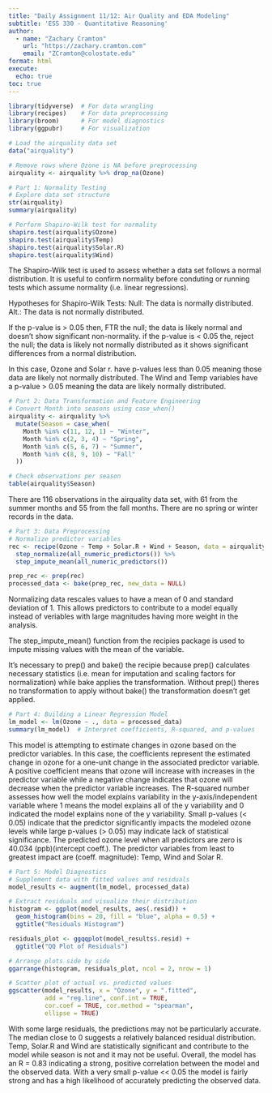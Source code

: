 ```yaml
---
title: "Daily Assignment 11/12: Air Quality and EDA Modeling"
subtitle: 'ESS 330 - Quantitative Reasoning'
author:
  - name: "Zachary Cramton"
    url: "https://zachary.cramton.com"
    email: "ZCramton@colostate.edu"
format: html
execute:
  echo: true
toc: true
---
```


```r
library(tidyverse)  # For data wrangling
library(recipes)    # For data preprocessing
library(broom)      # For model diagnostics
library(ggpubr)     # For visualization

# Load the airquality data set
data("airquality")

# Remove rows where Ozone is NA before preprocessing
airquality <- airquality %>% drop_na(Ozone)
```

```r
# Part 1: Normality Testing
# Explore data set structure
str(airquality)
summary(airquality)

# Perform Shapiro-Wilk test for normality
shapiro.test(airquality$Ozone)
shapiro.test(airquality$Temp)
shapiro.test(airquality$Solar.R)
shapiro.test(airquality$Wind)
```
The Shapiro-Wilk test is used to assess whether a data set follows a normal distribution. It is useful to confirm normality before conduting or running tests which assume normality (i.e. linear regressions).

Hypotheses for Shapiro-Wilk Tests:
Null: The data is normally distributed.
Alt.: The data is not normally distributed.

If the p-value is > 0.05 then, FTR the null; the data is likely normal and doesn't show significant non-normality. if the p-value is < 0.05 the, reject the null; the data is likely not normally distributed as it shows significant differences from a normal distribution.

In this case, Ozone and Solar r. have p-values less than 0.05 meaning those data are likely not normally distributed. The Wind and Temp variables have a p-value > 0.05 meaning the data are likely normally distributed.

```r
# Part 2: Data Transformation and Feature Engineering
# Convert Month into seasons using case_when()
airquality <- airquality %>%
  mutate(Season = case_when(
    Month %in% c(11, 12, 1) ~ "Winter",
    Month %in% c(2, 3, 4) ~ "Spring",
    Month %in% c(5, 6, 7) ~ "Summer",
    Month %in% c(8, 9, 10) ~ "Fall"
  ))

# Check observations per season
table(airquality$Season)
```
There are 116 observations in the airquality data set, with 61 from the summer months and 55 from the fall months. There are no spring or winter records in the data.
```r
# Part 3: Data Preprocessing
# Normalize predictor variables
rec <- recipe(Ozone ~ Temp + Solar.R + Wind + Season, data = airquality) %>%
  step_normalize(all_numeric_predictors()) %>%
  step_impute_mean(all_numeric_predictors())

prep_rec <- prep(rec)
processed_data <- bake(prep_rec, new_data = NULL)
```
Normalizing data rescales values to have a mean of 0 and standard deviation of 1. This allows predictors to contribute to a model equally instead of veriables with large magnitudes having more weight in the analysis.

The step_impute_mean() function from the recipies package is used to impute missing values with the mean of the variable.

It's necessary to prep() and bake() the recipie because prep() calculates necessary statistics (i.e. mean for imputation and scaling factors for normalization) while bake applies the transformation. Without prep() theres no transformation to apply without bake() the transformation doesn't get applied.
```r
# Part 4: Building a Linear Regression Model
lm_model <- lm(Ozone ~ ., data = processed_data)
summary(lm_model)  # Interpret coefficients, R-squared, and p-values
```
This model is attempting to estimate changes in ozone based on the predictor variables. In this case, the coefficients represent the estimated change in ozone for a one-unit change in the associated predictor variable. A positive coefficient means that ozone will increase with increases in the predictor variable while a negative change indicates that ozone will decrease when the predictor variable increases. The R-squared number assesses how well the model explains variability in the y-axis/independent variable where 1 means  the model explains all of the y variability and 0 indicated the model explains none of the y variability. Small p-values (< 0.05) indicate that the predictor significantly impacts the modeled ozone levels while large p-values (> 0.05) may indicate lack of statistical significance. The predicted ozone level when all predictors are zero is 40.034 (ppb)(intercept coeff.). The predictor variables from least to greatest impact are (coeff. magnitude): Temp, Wind and Solar R. 

```r
# Part 5: Model Diagnostics
# Supplement data with fitted values and residuals
model_results <- augment(lm_model, processed_data)

# Extract residuals and visualize their distribution
histogram <- ggplot(model_results, aes(.resid)) +
  geom_histogram(bins = 20, fill = "blue", alpha = 0.5) +
  ggtitle("Residuals Histogram")

residuals_plot <- ggqqplot(model_results$.resid) +
  ggtitle("QQ Plot of Residuals")

# Arrange plots side by side
ggarrange(histogram, residuals_plot, ncol = 2, nrow = 1)

# Scatter plot of actual vs. predicted values
ggscatter(model_results, x = "Ozone", y = ".fitted",
          add = "reg.line", conf.int = TRUE,
          cor.coef = TRUE, cor.method = "spearman",
          ellipse = TRUE)

```
With some large residuals, the predictions may not be particularly accurate. The median close to 0 suggests a relatively balanced residual distribution. Temp, Solar.R and Wind are statistically significant and contribute to the model while season is not and it may not be useful. Overall, the model has an R = 0.83 indicating a strong, positive correlation between the model and the observed data. With a very small p-value << 0.05 the model is fairly strong and has a high likelihood of accurately predicting the observed data.